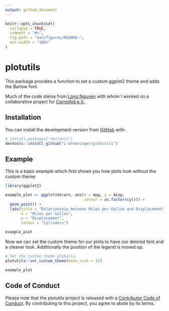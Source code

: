 ```yaml
---
output: github_document
---
```


<!-- README.md is generated from README.Rmd. Please edit that file -->

```r
knitr::opts_chunk$set(
  collapse = TRUE,
  comment = "#>",
  fig.path = "man/figures/README-",
  out.width = "100%"
)
```

# plotutils

<!-- badges: start -->
<!-- badges: end -->

This package provides a function to set a custom ggplot2 theme and adds the Barlow font.

Much of the code stems from [Long Nguyen](https://github.com/long39ng) with 
whom I worked on a collaborative project for [CorrelAid e.V.](https://correlaid.org/).


## Installation

You can install the development version from [GitHub](https://github.com/) with:

``` r
# install.packages("devtools")
devtools::install_github("L-Groeninger/plotutils")
```

## Example

This is a basic example which first shows you how plots look without the custom 
theme:

```r
library(ggplot2)

example_plot <- ggplot(mtcars, aes(x = mpg, y = disp, 
                                   colour = as.factor(cyl))) +
  geom_point() +
  labs(title = "Relationship between Miles per Gallon and Displacement",
       x = "Miles per Gallon",
       y = "Displacement",
       colour = "Cylinders")

example_plot
```

Now we can set the custom theme for our plots to have our desired font and 
a cleaner look. Additionally the position of the legend is moved up.

```r
# Set the custom theme globally.
plotutils::set_custom_theme(base_size = 12)

example_plot
```

## Code of Conduct

Please note that the plotutils project is released with a [Contributor Code of Conduct](https://contributor-covenant.org/version/2/0/CODE_OF_CONDUCT.html). By contributing to this project, you agree to abide by its terms.

